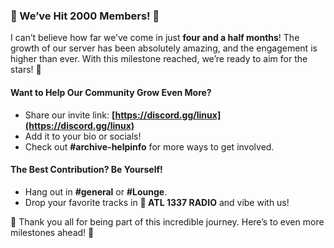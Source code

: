 
### **🎉 We’ve Hit 2000 Members! 🎉**  



I can’t believe how far we’ve come in just **four and a half months**! The growth of our server has been absolutely amazing, and the engagement is higher than ever. With this milestone reached, we’re ready to aim for the stars! 🚀  



#### **Want to Help Our Community Grow Even More?**  
- Share our invite link: **[https://discord.gg/linux](https://discord.gg/linux)**  
- Add it to your bio or socials!  
- Check out ⁠**#archive-helpinfo** for more ways to get involved.  



#### **The Best Contribution? Be Yourself!**  
- Hang out in **#general** or **#Lounge**.  
- Drop your favorite tracks in **🎵 ATL 1337 RADIO** and vibe with us!  



🐧 Thank you all for being part of this incredible journey. Here’s to even more milestones ahead! 🐧  
